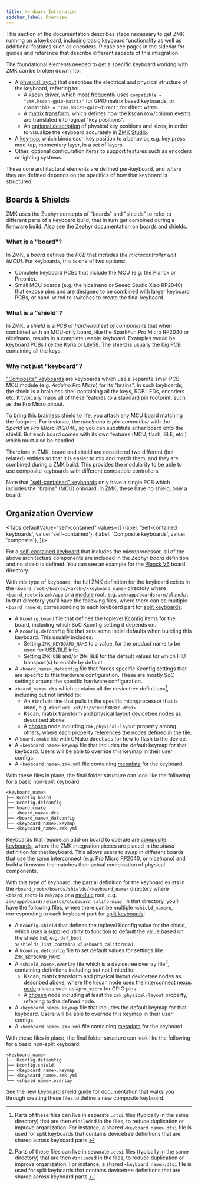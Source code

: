 ```yaml
---
title: Hardware Integration
sidebar_label: Overview
---
```



This section of the documentation describes steps necessary to get ZMK running on a keyboard, including basic keyboard functionality as well as additional features such as encoders.
Please see pages in the sidebar for guides and reference that describe different aspects of this integration.

The foundational elements needed to get a specific keyboard working with ZMK can be broken down into:

- A [physical layout](physical-layouts.md) that describes the electrical and physical structure of the keyboard, referring to:
  - A [kscan driver](../../config/kscan.md), which most frequently uses `compatible = "zmk,kscan-gpio-matrix"` for GPIO matrix based keyboards, or `compatible = "zmk,kscan-gpio-direct"` for direct wires.
  - A [matrix transform](../../config/layout.md), which defines how the kscan row/column events are translated into logical "key positions".
  - An [optional description](physical-layouts.md#optional-keys-property) of physical key positions and sizes, in order to visualize the keyboard accurately in [ZMK Studio](../../features/studio.md).
- A [keymap](../../keymaps/index.mdx), which binds each key position to a behavior, e.g. key press, mod-tap, momentary layer, in a set of layers.
- Other, optional configuration items to support features such as encoders or lighting systems.

These core architectural elements are defined per-keyboard, and _where_ they are defined depends on the specifics of how that keyboard is structured.

## Boards & Shields

ZMK uses the Zephyr concepts of "boards" and "shields" to refer to different parts of a keyboard build, that in turn get combined during a firmware build.
Also see the Zephyr documentation on [boards](https://docs.zephyrproject.org/3.5.0/glossary.html#term-board) and [shields](https://docs.zephyrproject.org/3.5.0/hardware/porting/shields.html).

### What is a "board"?

In ZMK, a _board_ defines the _PCB_ that _includes the microcontroller unit (MCU)_.
For keyboards, this is one of two options:

- Complete keyboard PCBs that include the MCU (e.g. the Planck or Preonic).
- Small MCU boards (e.g. the nice!nano or Seeed Studio Xiao RP2040) that expose pins and are designed to be combined with larger keyboard PCBs, or hand-wired to switches to create the final keyboard.

### What is a "shield"?

In ZMK, a _shield_ is a _PCB_ or _hardwired set of components_ that when combined with an MCU-only board, like the SparkFun Pro Micro RP2040 or nice!nano, results in a complete usable keyboard.
Examples would be keyboard PCBs like the Kyria or Lily58.
The shield is usually the big PCB containing all the keys.

### Why not just "keyboard"?

["Composite" keyboards](../../hardware.mdx#composite) are keyboards which use a separate small PCB MCU module (e.g. _Arduino Pro Micro_) for its "brains".
In such keyboards, the shield is a brainless shell containing all the keys, RGB LEDs, encoders etc.
It typically maps all of these features to a standard pin footprint, such as the Pro Micro pinout.

To bring this brainless shield to life, you attach any MCU board matching the footprint.
For instance, the _nice!nano_ is _pin-compatible_ with the _SparkFun Pro Micro RP2040_, so you can substitute either board onto the shield.
But each board comes with its own features (MCU, flash, BLE, etc.) which must also be handled.

Therefore in ZMK, board and shield are considered two different (but related) entities so that it is easier to mix and match them, and they are combined during a ZMK build.
This provides the modularity to be able to use composite keyboards with different compatible controllers.

Note that ["self-contained" keyboards](../../hardware.mdx#onboard) only have a single PCB which includes the "brains" (MCU) onboard.
In ZMK, these have no shield, only a board.

## Organization Overview

<Tabs
defaultValue="self-contained"
values={[
{label: 'Self-contained keyboards', value: 'self-contained'},
{label: 'Composite keyboards', value: 'composite'},
]}>

<TabItem value="self-contained">

For a [self-contained keyboard](../../hardware.mdx#onboard) that includes the microprocessor, all of the above architecture components are included in the Zephyr _board_ definition and no shield is defined.
You can see an example for the [Planck V6](https://github.com/zmkfirmware/zmk/tree/main/app/boards/arm/planck) board directory.

With this type of keyboard, the full ZMK definition for the keyboard exists in the `<board_root>/boards/<arch>/<keyboard_name>` directory where `<board_root>` is `zmk/app` or a [module](../../features/modules.mdx) root, e.g. `zmk/app/boards/arm/planck/`.
In that directory you'll have the following files, where there can be multiple `<board_name>`s, corresponding to each keyboard part for [split keyboards](../../features/split-keyboards.md):

- A `Kconfig.board` file that defines the toplevel [Kconfig](https://docs.zephyrproject.org/3.5.0/build/kconfig/index.html) items for the board, including which SoC Kconfig setting it depends on.
- A `Kconfig.defconfig` file that sets some initial defaults when building this keyboard. This usually includes:
  - Setting `ZMK_KEYBOARD_NAME` to a value, for the product name to be used for USB/BLE info.
  - Setting `ZMK_USB` and/or `ZMK_BLE` for the default values for which HID transport(s) to enable by default
- A `<board_name>_defconfig` file that forces specific Kconfig settings that are specific to this hardware configuration.
  These are mostly SoC settings around the specific hardware configuration.
- `<board_name>.dts` which contains all the devicetree definitions[^1], including but not limited to:
  - An `#include` line that pulls in the specific microprocessor that is used, e.g. `#include <st/f3/stm32f303Xc.dtsi>`.
  - Kscan, matrix transform and physical layout devicetree nodes as described above
  - A [chosen](https://docs.zephyrproject.org/3.5.0/build/dts/intro-syntax-structure.html#aliases-and-chosen-nodes) node including `zmk,physical-layout` property among others, where each property references the nodes defined in the file.
- A `board.cmake` file with CMake directives for how to flash to the device.
- A `<keyboard_name>.keymap` file that includes the default keymap for that keyboard. Users will be able to override this keymap in their user configs.
- A `<keyboard_name>.zmk.yml` file containing [metadata](hardware-metadata-files.md) for the keyboard.

With these files in place, the final folder structure can look like the following for a basic non-split keyboard:

```
<keyboard_name>
├── Kconfig.board
├── Kconfig.defconfig
├── board.cmake
├── <board_name>.dts
├── <board_name>_defconfig
├── <keyboard_name>.keymap
└── <keyboard_name>.zmk.yml
```

[^1]:
    Parts of these files can live in separate `.dtsi` files (typically in the same directory) that are then `#include`d in the files, to reduce duplication or improve organization.
    For instance, a shared `<keyboard_name>.dtsi` file is used for split keyboards that contains devicetree definitions that are shared across keyboard parts.

</TabItem>
<TabItem value="composite">

Keyboards that require an add-on board to operate are [composite keyboards](../../hardware.mdx#composite), where the ZMK integration pieces are placed in the _shield_ definition for that keyboard.
This allows users to swap in different boards that use the same interconnect (e.g. Pro Micro RP2040, or nice!nano) and build a firmware the matches their actual combination of physical components.

With this type of keyboard, the partial definition for the keyboard exists in the `<board_root>/boards/shields/<keyboard_name>` directory where `<board_root>` is `zmk/app` or a [module](../../features/modules.mdx) root, e.g. `zmk/app/boards/shields/clueboard_california/`.
In that directory, you'll have the following files, where there can be multiple `<shield_name>`s, corresponding to each keyboard part for [split keyboards](../../features/split-keyboards.md):

- A `Kconfig.shield` that defines the toplevel Kconfig value for the shield, which uses a supplied utility to function to default the value based on the shield list, e.g. `def_bool $(shields_list_contains,clueboard_california)`.
- A `Kconfig.defconfig` file to set default values for settings like `ZMK_KEYBOARD_NAME`
- A `<shield_name>.overlay` file which is a devicetree overlay file[^1], containing definitions including but not limited to:
  - Kscan, matrix transform and physical layout devicetree nodes as described above, where the kscan node uses the interconnect [nexus node](https://docs.zephyrproject.org/3.5.0/hardware/porting/shields.html#gpio-nexus-nodes) aliases such as `&pro_micro` for GPIO pins.
  - A [chosen](https://docs.zephyrproject.org/3.5.0/build/dts/intro-syntax-structure.html#aliases-and-chosen-nodes) node including at least the `zmk,physical-layout` property, referring to the defined node.
- A `<keyboard_name>.keymap` file that includes the default keymap for that keyboard. Users will be able to override this keymap in their user configs.
- A `<keyboard_name>.zmk.yml` file containing [metadata](hardware-metadata-files.md) for the keyboard.

With these files in place, the final folder structure can look like the following for a basic non-split keyboard:

```
<keyboard_name>
├── Kconfig.defconfig
├── Kconfig.shield
├── <keyboard_name>.keymap
├── <keyboard_name>.zmk.yml
└── <shield_name>.overlay
```

See the [new keyboard shield guide](new-shield.mdx) for documentation that walks you through creating these files to define a new composite keyboard.

</TabItem>
</Tabs>
